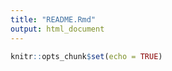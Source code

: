 ```yaml
---
title: "README.Rmd"
output: html_document
---
```


```r
knitr::opts_chunk$set(echo = TRUE)
```
